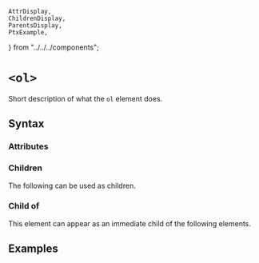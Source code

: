     AttrDisplay,
    ChildrenDisplay,
    ParentsDisplay,
    PtxExample,
} from "../../../components";

# `<ol>`

Short description of what the `ol` element does.

## Syntax

### Attributes

<AttrDisplay name="ol" />

### Children

The following can be used as children.

<ChildrenDisplay name="ol" />

### Child of

This element can appear as an immediate child of the following elements.

<ParentsDisplay name="ol" />

## Examples

    